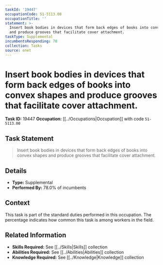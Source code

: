 ```yaml
---
taskId: '19447'
occupationCode: 51-5113.00
occupationTitle: ''
statement: >-
  Insert book bodies in devices that form back edges of books into convex shapes
  and produce grooves that facilitate cover attachment.
taskType: Supplemental
incumbentsResponding: 78
collection: Tasks
source: onet
---
```

# Insert book bodies in devices that form back edges of books into convex shapes and produce grooves that facilitate cover attachment.

**Task ID:** 19447
**Occupation:** [[../Occupations|Occupation]] with code `51-5113.00`

## Task Statement

> Insert book bodies in devices that form back edges of books into convex shapes and produce grooves that facilitate cover attachment.

## Details

- **Type:** Supplemental
- **Performed By:** 78.0% of incumbents

## Context

This task is part of the standard duties performed in this occupation. The percentage indicates how common this task is among workers in the field.

## Related Information

- **Skills Required:** See [[../Skills|Skills]] collection
- **Abilities Required:** See [[../Abilities|Abilities]] collection
- **Knowledge Required:** See [[../Knowledge|Knowledge]] collection
